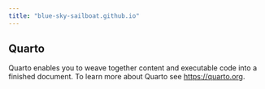 ```yaml
---
title: "blue-sky-sailboat.github.io"
---
```


## Quarto

Quarto enables you to weave together content and executable code into a finished document. To learn more about Quarto see <https://quarto.org>.
